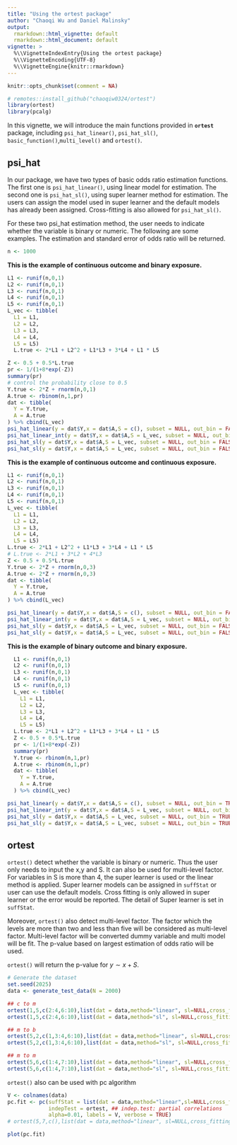 ```yaml
---
title: "Using the ortest package"
author: "Chaoqi Wu and Daniel Malinsky"
output:
  rmarkdown::html_vignette: default
  rmarkdown::html_document: default
vignette: >
  %\\VignetteIndexEntry{Using the ortest package} 
  %\\VignetteEncoding{UTF-8}
  %\\VignetteEngine{knitr::rmarkdown}
---
```



```r
knitr::opts_chunk$set(comment = NA)
```


```r
# remotes::install_github("chaoqiw0324/ortest")
library(ortest)
library(pcalg)
```

In this vignette, we will introduce the main functions provided in  __`ortest`__ package, including `psi_hat_linear()`, `psi_hat_sl()`, `basic_function()`,`multi_level()` and `ortest()`.

## psi_hat

In our package, we have two types of basic odds ratio estimation functions. The first one is `psi_hat_linear()`, using linear model for estimation. The second one is `psi_hat_sl()`, using super learner method for estimation. The users can assign the model used in super learner and the default models has already been assigned. Cross-fitting is also allowed for `psi_hat_sl()`.

For these two psi_hat estimation method, the user needs to indicate whether the variable is binary or numeric. The following are some examples. The estimation and standard error of odds ratio will be returned.

```r
n <- 1000
```

**This is the example of continuous outcome and binary exposure.**

```r
L1 <- runif(n,0,1)
L2 <- runif(n,0,1)
L3 <- runif(n,0,1)
L4 <- runif(n,0,1)
L5 <- runif(n,0,1)
L_vec <- tibble(
  L1 = L1,
  L2 = L2,
  L3 = L3,
  L4 = L4,
  L5 = L5)
  L.true <- 2*L1 + L2^2 + L1*L3 + 3*L4 + L1 * L5

Z <- 0.5 + 0.5*L.true
pr <- 1/(1+8*exp(-Z))
summary(pr)
# control the probability close to 0.5
Y.true <- 2*Z + rnorm(n,0,1)
A.true <- rbinom(n,1,pr)
dat <- tibble(
  Y = Y.true,
  A = A.true
) %>% cbind(L_vec)
psi_hat_linear(y = dat$Y,x = dat$A,S = c(), subset = NULL, out_bin = FALSE, exp_bin = TRUE)
psi_hat_linear_int(y = dat$Y,x = dat$A,S = L_vec, subset = NULL, out_bin = FALSE, exp_bin = TRUE,two_way = TRUE,three_way = TRUE)
psi_hat_sl(y = dat$Y,x = dat$A,S = L_vec, subset = NULL, out_bin = FALSE, exp_bin = TRUE, sl=NULL,cross_fitting = FALSE,kfolds=5)
psi_hat_sl(y = dat$Y,x = dat$A,S = L_vec, subset = NULL, out_bin = FALSE, exp_bin = TRUE,sl=NULL,cross_fitting = TRUE, kfolds=5)
```

**This is the example of continuous outcome and continuous exposure.**

```r
L1 <- runif(n,0,1)
L2 <- runif(n,0,1)
L3 <- runif(n,0,1)
L4 <- runif(n,0,1)
L5 <- runif(n,0,1)
L_vec <- tibble(
  L1 = L1,
  L2 = L2,
  L3 = L3,
  L4 = L4,
  L5 = L5)
L.true <- 2*L1 + L2^2 + L1*L3 + 3*L4 + L1 * L5
# L.true <- 2*L1 + 3*L2 + 4*L3
Z <- 0.5 + 0.5*L.true
Y.true <- 2*Z + rnorm(n,0,3)
A.true <- 2*Z + rnorm(n,0,3)
dat <- tibble(
  Y = Y.true,
  A = A.true
) %>% cbind(L_vec)

psi_hat_linear(y = dat$Y,x = dat$A,S = c(), subset = NULL, out_bin = FALSE, exp_bin = FALSE)
psi_hat_linear_int(y = dat$Y,x = dat$A,S = L_vec, subset = NULL, out_bin = FALSE, exp_bin = FALSE,two_way = TRUE,three_way = TRUE)
psi_hat_sl(y = dat$Y,x = dat$A,S = L_vec, subset = NULL, out_bin = FALSE, exp_bin = FALSE, sl=NULL,cross_fitting = FALSE,kfolds=5)
psi_hat_sl(y = dat$Y,x = dat$A,S = L_vec, subset = NULL, out_bin = FALSE, exp_bin = FALSE, sl=NULL,cross_fitting = TRUE,kfolds=5)
```

**This is the example of binary outcome and binary exposure.**

```r
  L1 <- runif(n,0,1)
  L2 <- runif(n,0,1)
  L3 <- runif(n,0,1)
  L4 <- runif(n,0,1)
  L5 <- runif(n,0,1)
  L_vec <- tibble(
    L1 = L1,
    L2 = L2,
    L3 = L3,
    L4 = L4,
    L5 = L5)
  L.true <- 2*L1 + L2^2 + L1*L3 + 3*L4 + L1 * L5
  Z <- 0.5 + 0.5*L.true
  pr <- 1/(1+8*exp(-Z))
  summary(pr)
  Y.true <- rbinom(n,1,pr)
  A.true <- rbinom(n,1,pr)
  dat <- tibble(
    Y = Y.true,
    A = A.true
  ) %>% cbind(L_vec)

psi_hat_linear(y = dat$Y,x = dat$A,S = c(), subset = NULL, out_bin = TRUE, exp_bin = TRUE)
psi_hat_linear_int(y = dat$Y,x = dat$A,S = L_vec, subset = NULL, out_bin = TRUE, exp_bin = TRUE,two_way = TRUE,three_way = TRUE)
psi_hat_sl(y = dat$Y,x = dat$A,S = L_vec, subset = NULL, out_bin = TRUE, exp_bin = TRUE,sl=NULL,cross_fitting = FALSE,kfolds=5)
psi_hat_sl(y = dat$Y,x = dat$A,S = L_vec, subset = NULL, out_bin = TRUE, exp_bin = TRUE,sl=NULL,cross_fitting = TRUE,kfolds=5)
```



## ortest

`ortest()` detect whether the variable is binary or numeric. Thus the user only needs to input the x,y and S. It can also be used for multi-level factor. For variables in S is more than 4, the super learner is used or the linear method is applied. Super learner models can be assigned in `suffStat` or user can use the default models. Cross fitting is only allowed in super learner or the error would be reported. The detail of Super learner is set in `suffStat`.

Moreover, `ortest()` also detect multi-level factor. The factor which the levels are more than two and less than five will be considered as multi-level factor. Multi-level factor will be converted dummy variable and multi model will be fit. The p-value based on largest estimation of odds ratio will be used.

`ortest()` will return the p-value for $y \sim x+S$.

```r
# Generate the dataset
set.seed(2025)
data <- generate_test_data(N = 2000)
```

```r
## c to m
ortest(1,5,c(2:4,6:10),list(dat = data,method="linear", sl=NULL,cross_fitting=FALSE,kfolds=5,two_way=FALSE,three_way=FALSE))
ortest(1,5,c(2:4,6:10),list(dat = data,method="sl", sl=NULL,cross_fitting=TRUE,kfolds=5,two_way=FALSE,three_way=FALSE))

## m to b 
ortest(5,2,c(1,3:4,6:10),list(dat = data,method="linear", sl=NULL,cross_fitting=FALSE,kfolds=5,two_way=FALSE,three_way=FALSE))
ortest(5,2,c(1,3:4,6:10),list(dat = data,method="sl", sl=NULL,cross_fitting=TRUE,kfolds=5,two_way=FALSE,three_way=FALSE))

## m to m
ortest(5,6,c(1:4,7:10),list(dat = data,method="linear", sl=NULL,cross_fitting=FALSE,kfolds=5,two_way=FALSE,three_way=FALSE))
ortest(5,6,c(1:4,7:10),list(dat = data,method="sl", sl=NULL,cross_fitting=TRUE,kfolds=5,two_way=FALSE,three_way=FALSE))

```


`ortest()` also can be used with pc algorithm 

```r
V <- colnames(data)
pc.fit <- pc(suffStat = list(dat = data,method="linear",sl=NULL,cross_fitting=FALSE,kfolds=5,two_way=FALSE,three_way=FALSE),
             indepTest = ortest, ## indep.test: partial correlations
             alpha=0.01, labels = V, verbose = TRUE)
# ortest(5,7,c(),list(dat = data,method="linear", sl=NULL,cross_fitting=FALSE,kfolds=5,two_way=FALSE,three_way=FALSE))
```


```r
plot(pc.fit)
```
